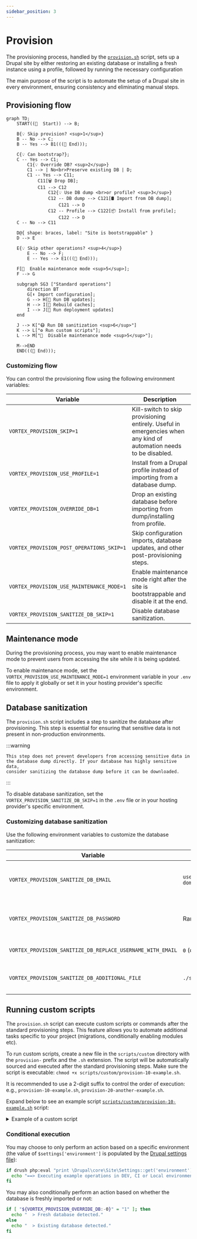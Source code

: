 ```yaml
---
sidebar_position: 3
---
```


# Provision

The provisioning process, handled by the
[`provision.sh`](https://github.com/drevops/vortex/blob/develop/scripts/vortex/provision.sh)
script, sets up a
Drupal site by either restoring an existing database or installing a fresh
instance using a profile, followed by running the necessary configuration

The main purpose of the script is to automate the setup of a Drupal site
in every environment, ensuring consistency and eliminating manual steps.

## Provisioning flow

```mermaid
graph TD;
    START((🚀  Start)) --> B;

    B{💡 Skip provision? <sup>1</sup>}
    B -- No --> C;
    B -- Yes --> B1(((🏁 End)));

    C{💡 Can bootstrap?};
    C -- Yes --> C1;
        C1{💡 Override DB? <sup>2</sup>}
        C1 --> | No<br>Preserve existing DB | D;
        C1 -- Yes --> C11;
            C11[🗑️ Drop DB];
            C11 --> C12
                C12{💡 Use DB dump <br>or profile? <sup>3</sup>}
                C12 -- DB dump --> C121[🛢️ Import from DB dump];
                    C121 --> D
                C12 -- Profile --> C122[📦 Install from profile];
                    C122 --> D
    C -- No --> C11

    D@{ shape: braces, label: "Site is bootstrappable" }
    D --> E

    E{💡 Skip other operations? <sup>4</sup>}
        E -- No --> F;
        E -- Yes --> E1(((🏁 End)));

    F[🚧  Enable maintenance mode <sup>5</sup>];
    F --> G

    subgraph SG3 ["Standard operations"]
        direction BT
        G[⬇️ Import configuration];
        G --> H[🔄 Run DB updates];
        H --> I[🧹 Rebuild caches];
        I --> J[🔄 Run deployment updates]
    end

    J --> K["😷 Run DB sanitization <sup>6</sup>"]
    K --> L["⚙️ Run custom scripts"];
    L --> M["🚧  Disable maintenance mode <sup>5</sup>"];

    M-->END
    END(((🏁 End)));
```

### Customizing flow

You can control the provisioning flow using the following environment variables:

| Variable                                  | Description                                                                                                        |
|-------------------------------------------|--------------------------------------------------------------------------------------------------------------------|
| `VORTEX_PROVISION_SKIP=1`                 | Kill-switch to skip provisioning entirely. Useful in emergencies when any kind of automation needs to be disabled. |
| `VORTEX_PROVISION_USE_PROFILE=1`          | Install from a Drupal profile instead of importing from a database dump.                                           |
| `VORTEX_PROVISION_OVERRIDE_DB=1`          | Drop an existing database before importing from dump/installing from profile.                                      |
| `VORTEX_PROVISION_POST_OPERATIONS_SKIP=1` | Skip configuration imports, database updates, and other post-provisioning steps.                                   |
| `VORTEX_PROVISION_USE_MAINTENANCE_MODE=1` | Enable maintenance mode right after the site is bootstrappable and disable it at the end.                          |
| `VORTEX_PROVISION_SANITIZE_DB_SKIP=1`     | Disable database sanitization.                                                                                     |

## Maintenance mode

During the provisioning process, you may want to enable maintenance mode to
prevent users from accessing the site while it is being updated.

To enable maintenance mode, set the `VORTEX_PROVISION_USE_MAINTENANCE_MODE=1`
environment variable in your `.env` file to apply it globally or set it in your
hosting provider's specific environment.

## Database sanitization

The `provision.sh` script includes a step to sanitize the database after
provisioning. This step is essential for ensuring that sensitive data is not
present in non-production environments.

:::warning

    This step does not prevent developers from accessing sensitive data in
    the database dump directly. If your database has highly sensitive data,
    consider sanitizing the database dump before it can be downloaded.

:::

To disable database sanitization, set the `VORTEX_PROVISION_SANITIZE_DB_SKIP=1`
in the `.env` file or in your hosting provider's specific environment.

### Customizing database sanitization

Use the following environment variables to customize the database sanitization:

| Variable                                                   | Default value                        | Description                                        |
|------------------------------------------------------------|--------------------------------------|----------------------------------------------------|
| `VORTEX_PROVISION_SANITIZE_DB_EMAIL`                       | `user_%uid@your-site-domain.example` | Database sanitized account email replacement.      |
| `VORTEX_PROVISION_SANITIZE_DB_PASSWORD`                    | Random                               | Database sanitized account password replacement.   |
| `VORTEX_PROVISION_SANITIZE_DB_REPLACE_USERNAME_WITH_EMAIL` | `0` (disabled)                       | Replace username with mail.                        |
| `VORTEX_PROVISION_SANITIZE_DB_ADDITIONAL_FILE`             | `./scripts/sanitize.sql`             | Path to file with custom sanitization SQL queries. |

## Running custom scripts

The `provision.sh` script can execute custom scripts or commands after the
standard provisioning steps. This feature allows you to automate additional
tasks specific to your project (migrations, conditionally enabling modules etc).

To run custom scripts, create a new file in the `scripts/custom` directory
with the `provision-` prefix and the `.sh` extension. The script will be
automatically sourced and executed after the standard provisioning steps.
Make sure the script is executable:
`chmod +x scripts/custom/provision-10-example.sh`.

It is recommended to use a 2-digit suffix to control the order of execution:
e.g., `provision-10-example.sh`, `provision-20-another-example.sh`.

Expand below to see an example script [
`scripts/custom/provision-10-example.sh`](https://github.com/drevops/vortex/blob/develop/scripts/custom/provision-10-example.sh)
script:


<details>
  <summary>Example of a custom script</summary>

<CodeBlock language="bash">{ProvisionScriptExample}</CodeBlock>

</details>

### Conditional execution

You may choose to only perform an action based on a specific environment (the
value of `$settings['environment']` is populated by
the [Drupal settings file](settings#1-environment-type-constants-definitions)):

```bash
if drush php:eval "print \Drupal\core\Site\Settings::get('environment');" | grep -q -e dev -e ci -e local; then
  echo "==> Executing example operations in DEV, CI or Local environment."
fi
```

You may also conditionally perform an action based on whether the database is
freshly imported or not:

```bash
if [ "${VORTEX_PROVISION_OVERRIDE_DB:-0}" = "1" ]; then
  echo "  > Fresh database detected."
else
  echo "  > Existing database detected."
fi
```
